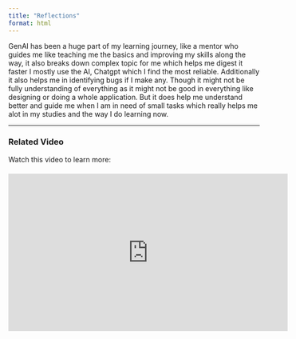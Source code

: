 ```yaml
---
title: "Reflections"
format: html
---
```


<p style="text-transform: none;">
GenAI has been a huge part of my learning journey, like a mentor who guides me like teaching me the basics and improving my skills along the way, it also breaks down complex topic for me which helps me digest it faster I mostly use the AI, Chatgpt which I find the most reliable. Additionally it also helps me in identifying bugs if I make any. Though it might not be fully understanding of everything as it might not be good in everything like designing or doing a whole application. But it does help me understand better and guide me when I am in need of small tasks which really helps me alot in my studies and the way I do learning now.
</p>

---

### Related Video

Watch this video to learn more:  

<p style="text-align: center; margin-top: 20px; margin-bottom: 20px;"><p style="text-align: center; margin-top: 20px; margin-bottom: 20px;">
  <iframe 
    width="560" 
    height="315" 
    src="https://www.youtube.com/embed/DQacCB9tDaw" 
    title="Related Video" 
    frameborder="0" 
    allow="accelerometer; autoplay; clipboard-write; encrypted-media; gyroscope; picture-in-picture" 
    allowfullscreen>
  </iframe>
</p>
